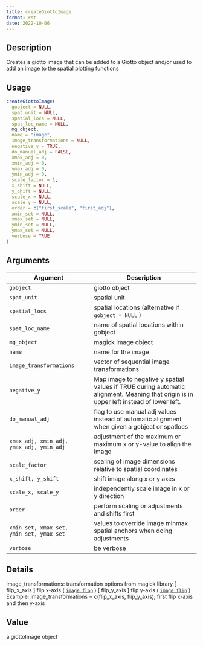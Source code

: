 ```yaml
--- 
title: createGiottoImage 
format: rst 
date: 2022-10-06 
--- 
```


## Description

Creates a giotto image that can be added to a Giotto object and/or used to add an image to the spatial plotting functions


## Usage

```r
createGiottoImage(
  gobject = NULL,
  spat_unit = NULL,
  spatial_locs = NULL,
  spat_loc_name = NULL,
  mg_object,
  name = "image",
  image_transformations = NULL,
  negative_y = TRUE,
  do_manual_adj = FALSE,
  xmax_adj = 0,
  xmin_adj = 0,
  ymax_adj = 0,
  ymin_adj = 0,
  scale_factor = 1,
  x_shift = NULL,
  y_shift = NULL,
  scale_x = NULL,
  scale_y = NULL,
  order = c("first_scale", "first_adj"),
  xmin_set = NULL,
  xmax_set = NULL,
  ymin_set = NULL,
  ymax_set = NULL,
  verbose = TRUE
)
```


## Arguments

Argument      |Description
------------- |----------------
`gobject`     |     giotto object
`spat_unit`     |     spatial unit
`spatial_locs`     |     spatial locations (alternative if `gobject = NULL` )
`spat_loc_name`     |     name of spatial locations within gobject
`mg_object`     |     magick image object
`name`     |     name for the image
`image_transformations`     |     vector of sequential image transformations
`negative_y`     |     Map image to negative y spatial values if TRUE during automatic alignment. Meaning that origin is in upper left instead of lower left.
`do_manual_adj`     |     flag to use manual adj values instead of automatic alignment when given a gobject or spatlocs
`xmax_adj, xmin_adj, ymax_adj, ymin_adj`     |     adjustment of the maximum or maximum x or y-value to align the image
`scale_factor`     |     scaling of image dimensions relative to spatial coordinates
`x_shift, y_shift`     |     shift image along x or y axes
`scale_x, scale_y`     |     independently scale image in x or y direction
`order`     |     perform scaling or adjustments and shifts first
`xmin_set, xmax_set, ymin_set, ymax_set`     |     values to override image minmax spatial anchors when doing adjustments
`verbose`     |     be verbose


## Details

image_transformations: transformation options from magick library
 [ flip_x_axis ] flip x-axis ( [`image_flop`](#imageflop) )
 [ flip_y_axis ] flip y-axis ( [`image_flip`](#imageflip) )
 Example: image_transformations = c(flip_x_axis, flip_y_axis); first flip x-axis and then y-axis


## Value

a giottoImage object


